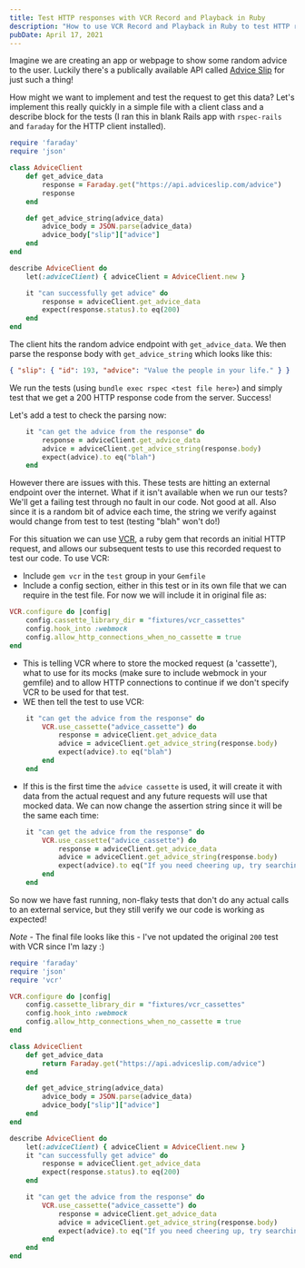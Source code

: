 ```yaml
---
title: Test HTTP responses with VCR Record and Playback in Ruby
description: "How to use VCR Record and Playback in Ruby to test HTTP responses"
pubDate: April 17, 2021
---
```


Imagine we are creating an app or webpage to show some random advice to the user. Luckily there's a publically available API called [Advice Slip](https://api.adviceslip.com/) for just such a thing!

How might we want to implement and test the request to get this data? Let's implement this really quickly in a simple file with a client class and a describe block for the tests (I ran this in blank Rails app with `rspec-rails` and `faraday` for the HTTP client installed).

```ruby
require 'faraday'
require 'json'

class AdviceClient
    def get_advice_data
        response = Faraday.get("https://api.adviceslip.com/advice")
        response
    end

    def get_advice_string(advice_data)
        advice_body = JSON.parse(advice_data)
        advice_body["slip"]["advice"]
    end
end

describe AdviceClient do
    let(:adviceClient) { adviceClient = AdviceClient.new }

    it "can successfully get advice" do
        response = adviceClient.get_advice_data
        expect(response.status).to eq(200)
    end
end
```

The client hits the random advice endpoint with `get_advice_data`. We then parse the response body with `get_advice_string` which looks like this:

```json
{ "slip": { "id": 193, "advice": "Value the people in your life." } }
```

We run the tests (using `bundle exec rspec <test file here>`) and simply test that we get a 200 HTTP response code from the server. Success!

Let's add a test to check the parsing now:

```ruby
    it "can get the advice from the response" do
        response = adviceClient.get_advice_data
        advice = adviceClient.get_advice_string(response.body)
        expect(advice).to eq("blah")
    end
```

However there are issues with this. These tests are hitting an external endpoint over the internet. What if it isn't available when we run our tests? We'll get a failing test through no fault in our code. Not good at all. Also since it is a random bit of advice each time, the string we verify against would change from test to test (testing "blah" won't do!)

For this situation we can use [VCR](https://github.com/vcr/vcr), a ruby gem that records an initial HTTP request, and allows our subsequent tests to use this recorded request to test our code. To use VCR:

- Include `gem vcr` in the `test` group in your `Gemfile`
- Include a config section, either in this test or in its own file that we can require in the test file. For now we will include it in original file as:

```ruby
VCR.configure do |config|
    config.cassette_library_dir = "fixtures/vcr_cassettes"
    config.hook_into :webmock
    config.allow_http_connections_when_no_cassette = true
end
```

- This is telling VCR where to store the mocked request (a 'cassette'), what to use for its mocks (make sure to include webmock in your gemfile) and to allow HTTP connections to continue if we don't specify VCR to be used for that test.
- WE then tell the test to use VCR:

```ruby
    it "can get the advice from the response" do
        VCR.use_cassette("advice_cassette") do
            response = adviceClient.get_advice_data
            advice = adviceClient.get_advice_string(response.body)
            expect(advice).to eq("blah")
        end
    end
```

- If this is the first time the `advice cassette` is used, it will create it with data from the actual request and any future requests will use that mocked data. We can now change the assertion string since it will be the same each time:

```ruby
    it "can get the advice from the response" do
        VCR.use_cassette("advice_cassette") do
            response = adviceClient.get_advice_data
            advice = adviceClient.get_advice_string(response.body)
            expect(advice).to eq("If you need cheering up, try searching online for photos of kittens.")
        end
    end
```

So now we have fast running, non-flaky tests that don't do any actual calls to an external service, but they still verify we our code is working as expected!

_Note_ - The final file looks like this - I've not updated the original `200` test with VCR since I'm lazy :)

```ruby
require 'faraday'
require 'json'
require 'vcr'

VCR.configure do |config|
    config.cassette_library_dir = "fixtures/vcr_cassettes"
    config.hook_into :webmock
    config.allow_http_connections_when_no_cassette = true
end

class AdviceClient
    def get_advice_data
        return Faraday.get("https://api.adviceslip.com/advice")
    end

    def get_advice_string(advice_data)
        advice_body = JSON.parse(advice_data)
        advice_body["slip"]["advice"]
    end
end

describe AdviceClient do
    let(:adviceClient) { adviceClient = AdviceClient.new }
    it "can successfully get advice" do
        response = adviceClient.get_advice_data
        expect(response.status).to eq(200)
    end

    it "can get the advice from the response" do
        VCR.use_cassette("advice_cassette") do
            response = adviceClient.get_advice_data
            advice = adviceClient.get_advice_string(response.body)
            expect(advice).to eq("If you need cheering up, try searching online for photos of kittens.")
        end
    end
end
```
